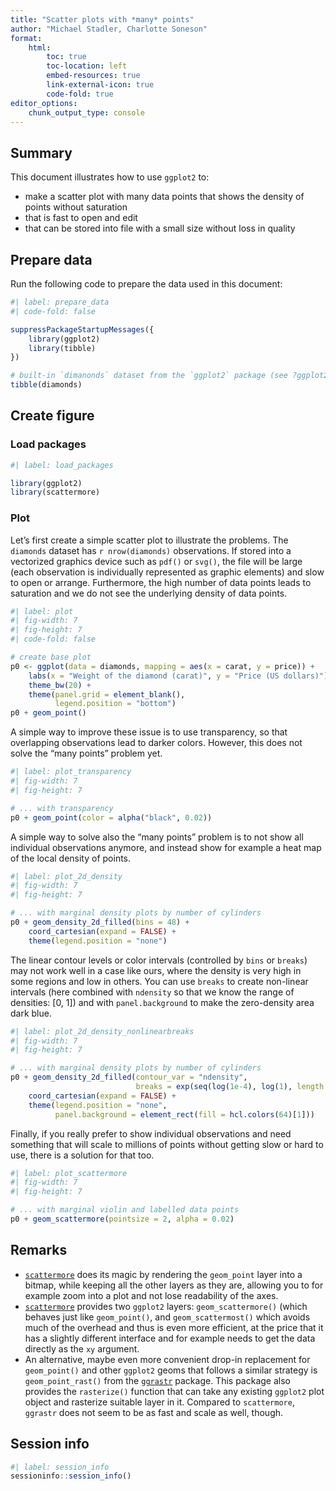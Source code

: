 ```yaml
---
title: "Scatter plots with *many* points"
author: "Michael Stadler, Charlotte Soneson"
format:
    html:
        toc: true
        toc-location: left
        embed-resources: true
        link-external-icon: true
        code-fold: true
editor_options: 
    chunk_output_type: console
---
```


## Summary

This document illustrates how to use `ggplot2` to:

- make a scatter plot with many data points that shows the density of points
  without saturation
- that is fast to open and edit
- that can be stored into file with a small size without loss in quality


## Prepare data

Run the following code to prepare the data used in this document:

```r
#| label: prepare_data
#| code-fold: false

suppressPackageStartupMessages({
    library(ggplot2)
    library(tibble)
})

# built-in `dimanonds` dataset from the `ggplot2` package (see ?ggplot2::diamonds)
tibble(diamonds)
```


## Create figure

### Load packages
```r
#| label: load_packages

library(ggplot2)
library(scattermore)
```


### Plot
Let's first create a simple scatter plot to illustrate the problems.
The `diamonds` dataset has `r nrow(diamonds)` observations. If stored
into a vectorized graphics device such as `pdf()` or `svg()`, the file will be
large (each observation is individually represented as graphic elements)
and slow to open or arrange. Furthermore, the high number of data points
leads to saturation and we do not see the underlying density of data points.
```r
#| label: plot
#| fig-width: 7
#| fig-height: 7
#| code-fold: false

# create base plot
p0 <- ggplot(data = diamonds, mapping = aes(x = carat, y = price)) +
    labs(x = "Weight of the diamond (carat)", y = "Price (US dollars)") +
    theme_bw(20) +
    theme(panel.grid = element_blank(),
          legend.position = "bottom")
p0 + geom_point()
```

A simple way to improve these issue is to use transparency, so that
overlapping observations lead to darker colors. However, this does not
solve the "many points" problem yet.

```r
#| label: plot_transparency
#| fig-width: 7
#| fig-height: 7

# ... with transparency
p0 + geom_point(color = alpha("black", 0.02))
```

A simple way to solve also the "many points" problem is to not show
all individual observations anymore, and instead show for example
a heat map of the local density of points.

```r
#| label: plot_2d_density
#| fig-width: 7
#| fig-height: 7

# ... with marginal density plots by number of cylinders
p0 + geom_density_2d_filled(bins = 48) +
    coord_cartesian(expand = FALSE) +
    theme(legend.position = "none")
```

The linear contour levels or color intervals (controlled by `bins` or `breaks`)
may not work well in a case like ours, where the density is very high in some
regions and low in others. You can use `breaks` to create non-linear intervals
(here combined with `ndensity` so that we know the range of densities: [0, 1])
and with `panel.background` to make the zero-density area dark blue.

```r
#| label: plot_2d_density_nonlinearbreaks
#| fig-width: 7
#| fig-height: 7

# ... with marginal density plots by number of cylinders
p0 + geom_density_2d_filled(contour_var = "ndensity",
                            breaks = exp(seq(log(1e-4), log(1), length.out = 64))) +
    coord_cartesian(expand = FALSE) +
    theme(legend.position = "none",
          panel.background = element_rect(fill = hcl.colors(64)[1]))
```

Finally, if you really prefer to show individual observations and need
something that will scale to millions of points without getting slow or
hard to use, there is a solution for that too.

```r
#| label: plot_scattermore
#| fig-width: 7
#| fig-height: 7

# ... with marginal violin and labelled data points
p0 + geom_scattermore(pointsize = 2, alpha = 0.02)
```


## Remarks

- [`scattermore`](https://github.com/exaexa/scattermore) does its magic by
  rendering the `geom_point` layer into a bitmap, while keeping all the other
  layers as they are, allowing you to for example zoom into a plot and not
  lose readability of the axes.
- [`scattermore`](https://github.com/exaexa/scattermore)
  provides two `ggplot2` layers: `geom_scattermore()` (which behaves just like
  `geom_point()`, and `geom_scattermost()` which avoids much of the overhead
  and thus is even more efficient, at the price that it has a slightly different
  interface and for example needs to get the data directly as the `xy` argument.
- An alternative, maybe even more convenient drop-in replacement for `geom_point()`
  and other `ggplot2` geoms that follows a similar strategy is `geom_point_rast()`
  from the [`ggrastr`](https://github.com/VPetukhov/ggrastr) package. This
  package also provides the `rasterize()` function that can take any existing
  `ggplot2` plot object and rasterize suitable layer in it. Compared to
  `scattermore`, `ggrastr` does not seem to be as fast and scale as well, though.

## Session info

```r
#| label: session_info
sessioninfo::session_info()
```
